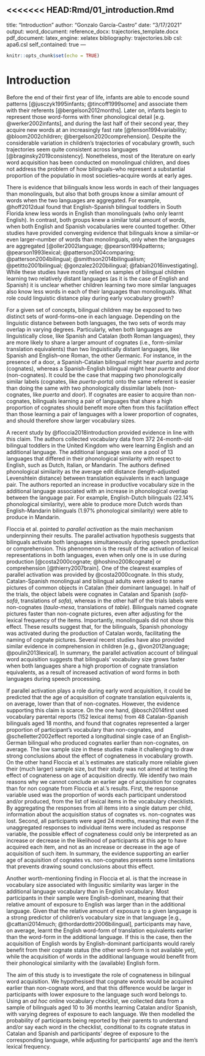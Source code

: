 <<<<<<< HEAD:Rmd/01_introduction.Rmd
---
title: "Introduction"
author: "Gonzalo García-Castro"
date: "3/17/2021"
output:
  word_document:
    reference_docx: trajectories_template.docx
  pdf_document:
      latex_engine: xelatex
bibliography: trajectories.bib
csl: apa6.csl
self_contained: true
---

```r
knitr::opts_chunk$set(echo = TRUE)
```

# Introduction

Before the end of their first year of life, infants are able to encode sound patterns [@jusczyk1995infants; @tincoff1999some] and associate them with their referents [@bergelson2012months]. Later on, infants begin to represent those word-forms with finer phonological detail [e.g. @werker2002infants], and during the last half of their second year, they acquire new words at an increasingly fast rate [@fenson1994variability; @bloom2002children; @bergelson2020comprehension]. Despite the considerable variation in children's trajectories of vocabulary growth, such trajectories seem quite consistent across languages [@braginsky2019consistency]. Nonetheless, most of the literature on early word acquisition has been conducted on monolingual children, and does not address the problem of how bilinguals--who represent a substantial proportion of the populatio in most societies--acquire words at early ages.


There is evidence that bilinguals know less words in each of their languages than monolinguals, but also that both groups know a similar amount of words when the two languages are aggregated. For example, @hoff2012dual found that English-Spanish bilingual toddlers in South Florida knew less words in English than monolinguals (who only learnt English). In contrast, both groups knew a similar total amount of words, when both English and Spanish vocabularies were counted together. Other studies have provided converging evidence that bilinguals know a similar--or even larger--number of words than monolinguals, only when the languages are aggregated [@oller2002language; @pearson1994patterns; @pearson1993lexical; @patterson2004comparing; @patterson2004bilingual; @smithson2014bilingualism; @petitto2001bilingual; @gonzalez2020bilingual; @fabian2016investigating]. While these studies have mostly relied on samples of bilingual children learning two relatively distant languages (as it is the case of English and Spanish) it is unclear whether children learning two more similar languages also know less words in each of their languages than monolinguals. What role could linguistic distance play during early vocabulary growth?


For a given set of concepts, bilingual children may be exposed to two distinct sets of word-forms--one in each language. Depending on the linguistic distance between both languages, the two sets of words may overlap in varying degrees. Particularly, when both languages are linguistically close, like Spanish and Catalan (both Roman languages), they are more likely to share a larger amount of cognates (i.e., form-similar translation equivalents) than two linguistically distant languages, like Spanish and English--one Roman, the other Germanic. For instance, in the presence of a door, a Spanish-Catalan bilingual might hear *puerta* and *porta* (cognates), whereas a Spanish-English bilingual might hear *puerta* and *door* (non-cognates). It could be the case that mapping two phonologically similar labels (cognates, like *puerta*-*porta*) onto the same referent is easier than doing the same with two phonologically dissimilar labels (non-cognates, like *puerta* and *door*). If cognates are easier to acquire than non-cognates, bilinguals learning a pair of languages that share a high proportion of cognates should benefit more often from this facilitation effect than those learning a pair of languages with a lower proportion of cognates, and should therefore show larger vocabulary sizes.



A recent study by @floccia2018introduction provided evidence in line with this claim. The authors collected vocabulary data from 372 24-month-old bilingual toddlers in the United Kingdom who were learning English and an additional language. The additional language was one a pool of 13 languages that differed in their phonological similarity with respect to English, such as Dutch, Italian, or Mandarin. The authors defined phonological similarity as the average edit distance (length-adjusted Levenshtein distance) between translation equivalents in each language pair. The authors reported an increase in productive vocabulary size in the additional language associated with an increase in phonological overlap between the language pair. For example, English-Dutch bilinguals (22.14% phonological similarity), were able to produce more Dutch words than English-Mandarin bilinguals (1.97% phonological similarity) were able to produce in Mandarin.


Floccia et al. pointed to *parallel activation* as the main mechanism underpinning their results. The parallel activation hypothesis suggests that bilinguals activate both languages simultaneously during speech production or comprehension. This phenomenon is the result of the activation of lexical representations in both languages, even when only one is in use during production [@costa2000cognate; @hoshino2008cognate] or comprehension [@thierry2007brain]. One of the clearest examples of parallel activation was provided by @costa2000cognate. In this study, Catalan-Spanish monolingual and bilingual adults were asked to name pictures of common objects in Catalan (their dominant language). In half of the trials, the object labels were cognates in Catalan and Spanish (*sofà*-*sofá*, translations of *sofa*), whereas in the other half of the trials labels were non-cognates (*taula*-*mesa*, translations of *table*). Bilinguals named cognate pictures faster than non-cognate pictures, even after adjusting for the lexical frequency of the items. Importantly, monolinguals did not show this effect. These results suggest that, for the bilinguals, Spanish phonology was activated during the production of Catalan words, facilitating the naming of cognate pictures. Several recent studies have also provided similar evidence in comprehension in children [e.g., @von2012language; @poulin2013lexical]. In summary, the parallel activation account of bilingual word acquisition suggests that bilinguals' vocabulary size grows faster when both languages share a high proportion of cognate translation equivalents, as a result of increased activation of word forms in both languages during speech processing.


If parallel activation plays a role during early word acquisition, it could be predicted that the age of acquisition of cognate translation equivalents is, on average, lower than that of non-cognates. However, the evidence supporting this claim is scarce. On the one hand, @bosch2014first used vocabulary parental reports (152 lexical items) from 48 Catalan-Spanish bilinguals aged 18 months, and found that cognates represented a larger proportion of participant's vocabulary than non-cognates, and @schelletter2002effect reported a longitudinal single case of an English-German bilingual who produced cognates earlier than non-cognates, on average. The low sample size in these studies make it challenging to draw strong conclusions about the effect of cognateness in vocabulary growth. On the other hand Floccia et al.'s estimates are statically more reliable given their (much larger) sample size, but their study was not aimed at testing the effect of cognateness on age of acquisition directly. We identify two main reasons why we cannot conclude an earlier age of acquisition for cognates than for non cognate from Floccia et al.'s results. First, the response variable used was the proportion of words each participant understood and/or produced, from the list of lexical items in the vocabulary checklists. By aggregating the responses from all items into a single datum per child, information about the acquisition status of cognates vs. non-cognates was lost. Second, all participants were aged 24 months, meaning that even if the unaggregated responses to individual items were included as response variable, the possible effect of cognateness could only be interpreted as an increase or decrease in the likelihood of participants at this age to have acquired each item, and not as an increase or decrease in the age of acquisition of such item. In summary, the evidence supporting an earlier age of acquisition of cognates vs. non-cognates presents some limitations that prevents drawing sound conclusions about this effect. 


Another worth-mentioning finding in Floccia et al. is that the increase in vocabulary size associated with lingusitic similarity was larger in the additional language vocabulary than in English vocabulary. Most participants in their sample were English-dominant, meaning that their relative amount of exposure to English was larger than in the additional language. Given that the relative amount of exposure to a given language is a strong predictor of children's vocabulary size in that language [e.g., @cattani2014much; @thordardottir2006bilingual], participants may have, on average, learnt the English word-form of translation equivalents earlier than the word-form in the additional language.  If this is the case, then the acquisition of English words by English-dominant participants would rarely benefit from their cognate status (the other word-form is not available yet), while the acquisition of words in the additional language would benefit from their phonological similarity with the (available) English form.


The aim of this study is to investigate the role of cognateness in bilingual word acquisition. We hypothesised that cognate words would be acquired earlier than non-cognate word, and that this difference would be larger in participants with lower exposure to the language such word belongs to. Using an *ad hoc* online vocabulary checklist, we collected data from a sample of bilinguals aged 10 to 36 months learning Catalan and/or Spanish, with varying degrees of exposure to each language. We then modelled the probability of participants being reported by their parents to understand and/or say each word in the checklist, conditional to its cognate status in Catalan and Spanish and participants' degree of exposure to the corresponding language, while adjusting for participants' age and the item's lexical frequency.
